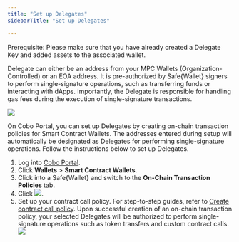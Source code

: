 ```yaml
---
title: "Set up Delegates"
sidebarTitle: "Set up Delegates"

---
```


<note>Prerequisite: Please make sure that you have already created a Delegate Key and added assets to the associated wallet.</note>

Delegate can either be an address from your MPC Wallets (Organization-Controlled) or an EOA address. It is pre-authorized by Safe&#123;Wallet&#125; signers to perform single-signature operations, such as transferring funds or interacting with dApps. Importantly, the Delegate is responsible for handling gas fees during the execution of single-signature transactions.

<img src="/en/images/smart-contract-wallet/8.png" className="screenshot"></img>

On Cobo Portal, you can set up Delegates by creating on-chain transaction policies for Smart Contract Wallets. The addresses entered during setup will automatically be designated as Delegates for performing single-signature operations. Follow the instructions below to set up Delegates.

1. Log into [Cobo Portal](https://portal.cobo.com/login).
2. Click **Wallets** > **Smart Contract Wallets**.
3. Click into a Safe&#123;Wallet&#125; and switch to the **On-Chain Transaction Policies** tab.
4. Click <img src="/en/images/smart-contract-wallet/button_create policy.svg" className="icon"></img>.
5. Set up your contract call policy. For step-to-step guides, refer to [Create contract call policy](/en/portal/risk-controls/create-on-chain-policy). Upon successful creation of an on-chain transaction policy, your selected Delegates will be authorized to perform single-signature operations such as token transfers and custom contract calls.
<img src="/en/images/smart-contract-wallet/9.png" className="screenshot_modal"></img>


